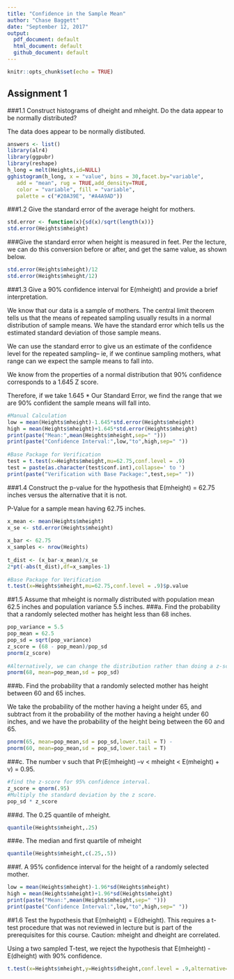 ```yaml
---
title: "Confidence in the Sample Mean"
author: "Chase Baggett"
date: "September 12, 2017"
output:
  pdf_document: default
  html_document: default
  github_document: default
---
```

 
```r
knitr::opts_chunk$set(echo = TRUE)
```
 
## Assignment 1
###1.1 Construct histograms of dheight and mheight.  Do the data appear to be normally distributed?
 
The data does appear to be normally distibuted.
 
```r
answers <- list()
library(alr4)
library(ggpubr)
library(reshape)
h_long = melt(Heights,id=NULL)
gghistogram(h_long, x = "value", bins = 30,facet.by="variable",
   add = "mean", rug = TRUE,add_density=TRUE,
   color = "variable", fill = "variable",
   palette = c("#20A39E", "#A4A9AD"))
```
 
###1.2 Give the standard error of the average height for mothers.
 
```r
std.error <- function(x){sd(x)/sqrt(length(x))}
std.error(Heights$mheight)
```
###Give the standard error when height is measured in feet.
Per the lecture, we can do this conversion before or after, and get the same value, as shown below.
```r
std.error(Heights$mheight)/12
std.error(Heights$mheight/12)
```
 
###1.3 Give a 90% confidence interval for E(mheight) and provide a brief interpretation.
 
We know that our data is a sample of mothers. The central limit theorem tells us that the means of repeated sampling usually results in a normal distribution of sample means. We have the standard error which tells us the estimated standard deviation of those sample means.
 
We can use the standard error to give us an estimate of the confidence level for the repeated sampling-- ie, if we continue sampling mothers, what range can we expect the sample means to fall into.
 
We know from the properties of a normal distribution that 90% confidence corresponds to a 1.645 Z score.
 
Therefore, if we take 1.645 * Our Standard Error, we find the range that we are 90% confident the sample means will fall into.
 
```r
#Manual Calculation
low = mean(Heights$mheight)-1.645*std.error(Heights$mheight)
high = mean(Heights$mheight)+1.645*std.error(Heights$mheight)
print(paste("Mean:",mean(Heights$mheight,sep=" ")))
print(paste("Confidence Interval:",low,"to",high,sep=" "))
 
#Base Package for Verification
test = t.test(x=Heights$mheight,mu=62.75,conf.level = .9)
test = paste(as.character(test$conf.int),collapse=' to ')
print(paste("Verification with Base Package:",test,sep=" "))
```
 
###1.4 Construct the p-value for the hypothesis that E(mheight) = 62.75 inches versus the alternative that it is not.
 
P-Value for a sample mean having 62.75 inches.
```r
x_mean <- mean(Heights$mheight)
x_se <- std.error(Heights$mheight)
 
x_bar <- 62.75
x_samples <- nrow(Heights)
 
t_dist <- (x_bar-x_mean)/x_se
2*pt(-abs(t_dist),df=x_samples-1)
 
#Base Package for Verification
t.test(x=Heights$mheight,mu=62.75,conf.level = .9)$p.value
```
 
##1.5 Assume that mheight is normally distributed with population mean 62.5 inches and population variance 5.5 inches.
###a. Find the probability that a randomly selected mother has height less than 68 inches.
```r
pop_variance = 5.5
pop_mean = 62.5
pop_sd = sqrt(pop_variance)
z_score = (68 - pop_mean)/pop_sd
pnorm(z_score)
 
#Alternatively, we can change the distribution rather than doing a z-score lookup.
pnorm(68, mean=pop_mean,sd = pop_sd)
```
###b. Find the probability that a randomly selected mother has height between 60 and 65 inches.
 
We take the probability of the mother having a height under 65, and subtract from it the probability of the mother having a height under 60 inches, and we have the probability of the height being between the 60 and 65.
```r
pnorm(65, mean=pop_mean,sd = pop_sd,lower.tail = T) - 
pnorm(60, mean=pop_mean,sd = pop_sd,lower.tail = T)
```
###c. The number v such that Pr(E(mheight) –v < mheight < E(mheight) + v) = 0.95.
```r
#find the z-score for 95% confidence interval.
z_score = qnorm(.95)
#Multiply the standard deviation by the z score.
pop_sd * z_score
```
###d. The 0.25 quantile of mheight.
```r
quantile(Heights$mheight,.25)
```
###e. The median and first quartile of mheight
```r
quantile(Heights$mheight,c(.25,.5))
```
###f. A 95% confidence interval for the height of a randomly selected mother.
```r
low = mean(Heights$mheight)-1.96*sd(Heights$mheight)
high = mean(Heights$mheight)+1.96*sd(Heights$mheight)
print(paste("Mean:",mean(Heights$mheight,sep=" ")))
print(paste("Confidence Interval:",low,"to",high,sep=" "))
```
 
##1.6 Test the hypothesis that E(mheight) = E(dheight).  This requires a t-test procedure that was not reviewed in lecture but is part of the prerequisites for this course.  Caution:  mheight and dheight are correlated.
 
Using a two sampled T-test, we reject the hypothesis that E(mheight) - E(dheight) with 90% confidence.
 
```R
t.test(x=Heights$mheight,y=Heights$dheight,conf.level = .9,alternative="two.sided")
```